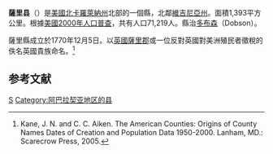 {{noteTA
|T=zh-hans:萨里县 (北卡罗来纳州);zh-hk:薩里縣 (北卡羅萊納州);zh-tw:薩里郡 (北卡羅萊納州);
|1=zh-hans:县;zh-hk:縣;zh-tw:郡;
}}
<!--[[File:Map_of_North_Carolina_highlighting_Surry_County.svg|250px]]-->
{{Infobox U.S. County |
 county  = 薩里縣|
 state = 北卡羅萊那州 |
 en county  = Surry County|
 en state = North Carolina |
 seal = |
 map = Map of North Carolina highlighting Surry County.svg |
 map size = 250|
 founded = 1771年|
 seat = [[多布森_(北卡羅萊納州)|多布森]] | 
 area = 1,393 [[km²|km²]] (538 [[square_mile|mi²]]) |
 area water = 3 km² (1 mi²) |
 area percentage = 0.24% |
 census yr = 2000|
 pop = 44,711 |
 density = 51|
 web = www.co.surry.nc.us|
|}}
'''薩里县'''（{{lang-en|Surry County}}）是[[美國|美國]][[北卡羅萊納州|北卡羅萊納州]]北部的一個縣，北鄰[[維吉尼亞州|維吉尼亞州]]。面積1,393平方公里。根據[[美國2000年人口普查|美國2000年人口普查]]，共有人口71,219人。縣治[[多布森_(北卡羅萊納州)|多布森]]（Dobson）。

薩里縣成立於1770年12月5日。以[[英國|英國]][[薩里|薩里郡]]或一位反對英國對美洲殖民者徵稅的佚名英國貴族命名。<ref>Kane, J. N. and C. C. Aiken. The American Counties: Origins of County Names Dates of Creation and Population Data 1950-2000. Lanham, MD.: Scarecrow Press, 2005.</ref>

== 参考文献 ==
<div class="references-small">
<references />
</div>

{{North Carolina}}
{{Authority Control}}
[[Category:北卡羅萊納州行政區劃|S]]
[[Category:阿巴拉契亚地区的县|Category:阿巴拉契亚地区的县]]